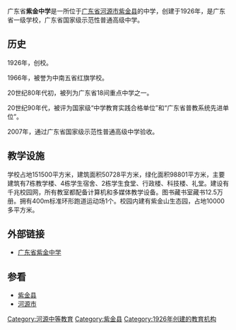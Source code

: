 {{Infobox School
| name = 广东省紫金中学
| type = 公立中学<br/>高中三年全日制
| established =  1926年 
| district = {{CHN}}[[广东省|广东省]][[河源市|河源市]][[紫金县|紫金县]][[紫城镇|紫城镇]]
| principal = 廖振辉 
| faculty = 271人<small>（2005年11月）
| students = 4447人<small>（2005年11月）
| area = 151500平方米
| free_label1 = 电话 
| free_text1 = (+86762)<br/>7822011
| address = {{CHN}}[[广东省|广东省]][[河源市|河源市]][[紫金县|紫金县]]城环城路43号<br/>（邮编 517400）
| website = http://61.146.115.162/
}}

广东省'''紫金中学'''是一所位于[[广东省|广东省]][[河源市|河源市]][[紫金县|紫金县]]的中学，创建于1926年，是广东省一级学校，广东省国家级示范性普通高级中学。

==历史==
1926年，创校。

1966年，被誉为中南五省红旗学校。

20世纪80年代初，被列为广东省18间重点中学之一。

20世纪90年代，被评为国家级“中学教育实践合格单位”和“广东省普教系统先进单位”。

2007年，通过广东省国家级示范性普通高级中学验收。

==教学设施==
学校占地151500平方米，建筑面积50728平方米，绿化面积98801平方米，主要建筑有7栋教学楼、4栋学生宿舍、2栋学生食堂、行政楼、科技楼、礼堂。建设有千兆校园网，所有教室都配备计算机和多媒体教学设备。图书藏书室藏书12.5万册。拥有400m标准环形跑道运动场1个。校园内建有紫金山生态园，占地10000多平方米。

==外部链接==
*[https://web.archive.org/web/20061205043510/http://61.146.115.162/ 广东省紫金中学]

==参看==
*[[紫金县|紫金县]]
*[[河源市|河源市]]

{{河源市中高等学校列表}}
[[Category:河源中等教育|Category:河源中等教育]]
[[Category:紫金县|Category:紫金县]]
[[Category:1926年创建的教育机构|Category:1926年创建的教育机构]]